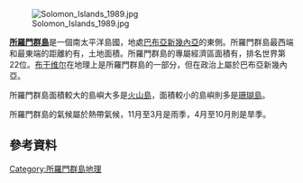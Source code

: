 {{Unreferenced|time=2021-02-13T20:44:35+00:00}}
[[Image:Solomon_Islands_1989.jpg|thumb]]

'''[[所羅門群島|所羅門群島]]'''是一個南太平洋島國，地處[[巴布亞新幾內亞|巴布亞新幾內亞]]的東側。所羅門群島最西端和最東端的距離約有{{convert|1500|km|-1|abbr=on}}，土地面積{{convert|28,896|km2|mi2|abbr=on}}。所羅門群島的專屬經濟區面積有{{convert|1,589,477|km2|mi2|abbr=on}}，排名世界第22位。[[布干维尔|布干维尔]]在地理上是所羅門群島的一部分，但在政治上屬於巴布亞新幾內亞。

所羅門群島面積較大的島嶼大多是[[火山島|火山島]]，面積較小的島嶼則多是[[珊瑚島|珊瑚島]]。

所羅門群島的氣候屬於熱帶氣候，11月至3月是雨季，4月至10月則是旱季。
==參考資料==
{{reflist}}
{{大洋洲題目|地理}}
[[Category:所羅門群島地理|Category:所羅門群島地理]]